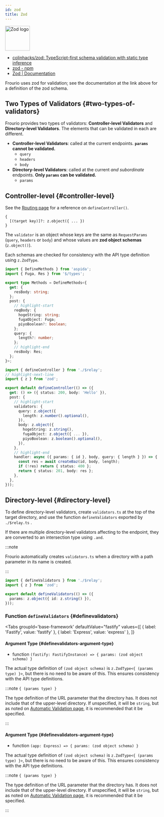 ```yaml
---
id: zod
title: Zod
---
```



<div style={{display: 'flex', alignItems: 'flex-start', gap: 16 }}>

<img src="https://zod.dev/logo.svg" alt="Zod logo" width="80px" />

- [colinhacks/zod: TypeScript\-first schema validation with static type inference](https://github.com/colinhacks/zod)
- [zod \- npm](https://www.npmjs.com/package/zod)
- [Zod | Documentation](https://zod.dev/)

</div>

Frourio uses zod for validation; see the documentation at the link above for a definition of the zod schema.

## Two Types of Validators {#two-types-of-validators}

Frourio provides two types of validators: **Controller-level Validators** and **Directory-level Validators**.
The elements that can be validated in each are different.

- **Controller-level Validators**: called at the current endpoints. **`params` cannot be validated.**
  - `query`
  - `headers`
  - `body`
- **Directory-level Validators**: called at the current _and subordinate_ endpoints. **Only `params` can be validated.**
  - `params`

## Controller-level {#controller-level}

See the [Routing page](/docs/reference/routing#controller-level) for a reference on `defineController()`.

```
{
  [(target key)]?: z.object({ ... })
}
```

The `validator` is an object whose keys are the same as `RequestParams` (`query`, `headers` or `body`) and whose values are **zod object schemas** (`z.object()`).

Each schemas are checked for consistency with the API type definition using `z.ZodType`.

```ts title='server/api/_id@string/index.ts'
import { DefineMethods } from 'aspida';
import { Fuga, Res } from '$/types';

export type Methods = DefineMethods<{
  get: {
    resBody: string;
  };
  post: {
    // highlight-start
    reqBody: {
      hogeString: string;
      fugaObject: Fuga;
      piyoBoolean?: boolean;
    };
    query: {
      length?: number;
    };
    // highlight-end
    resBody: Res;
  };
}>;
```

```ts title='server/api/_id@string/controller.ts'
import { defineController } from './$relay';
// highlight-next-line
import { z } from 'zod';

export default defineController(() => ({
  get: () => ({ status: 200, body: 'Hello' }),
  post: {
    // highlight-start
    validators: {
      query: z.object({
        length: z.number().optional(),
      }),
      body: z.object({
        hogeString: z.string(),
        fugaObject: z.object({ ... }),
        piyoBoolean: z.boolean().optional(),
      }),
    },
    // highlight-end
    handler: async ({ params: { id }, body, query: { length } }) => {
      const res = await createBaz(id, body, length);
      if (!res) return { status: 400 };
      return { status: 201, body: res };
    },
  },
}));
```

## Directory-level {#directory-level}

To define directory-level validators, create `validators.ts` at the top of the target directory, and use the function `defineValidators` exported by `./$relay.ts` .

If there are multiple directory-level validators affecting to the endpoint, they are converted to an intersection type using `.and`.

:::note

Frourio automatically creates `validators.ts` when a directory with a path parameter in its name is created.

:::

```ts title='server/api/_id@string/validators.ts'
import { defineValidators } from './$relay';
import { z } from 'zod';

export default defineValidators(() => ({
  params: z.object({ id: z.string() }),
}));
```

### Function `defineValidators` {#definevalidators}

<Tabs
  groupId='base-framework'
  defaultValue="fastify"
  values={[
    { label: 'Fastify', value: 'fastify' },
    { label: 'Express', value: 'express' },
  ]}
>
<TabItem value="fastify">

#### Argument Type {#definevalidators-argument-type}

- function `(fastify: FastifyInstance) => { params: (zod object schema) }`

The actual type definition of `(zod object schema)` is `z.ZodType<{ (params type) }>`, but there is no need to be aware of this.
This ensures consistency with the API type definitions.

:::note `{ (params type) }`

The type definition of the URL parameter that the directory has.
It does not include that of the upper-level directory.
If unspecified, it will be `string`, but as noted on [Automatic Validation page](/docs/reference/validation/automatic#path-parameter), it is recommended that it be specified.

:::

</TabItem>
<TabItem value="express">

#### Argument Type {#definevalidators-argument-type}

- function `(app: Express) => { params: (zod object schema) }`

The actual type definition of `(zod object schema)` is `z.ZodType<{ (params type) }>`, but there is no need to be aware of this.
This ensures consistency with the API type definitions.

:::note `{ (params type) }`

The type definition of the URL parameter that the directory has.
It does not include that of the upper-level directory.
If unspecified, it will be `string`, but as noted on [Automatic Validation page](/docs/reference/validation/automatic#path-parameter), it is recommended that it be specified.

:::

</TabItem>
</Tabs>
